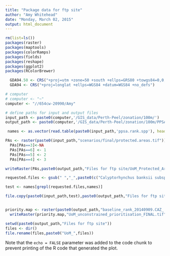 ```yaml
---
title: "Package data for ftp site"
author: "Amy Whitehead"
date: "Monday, March 02, 2015"
output: html_document
---
```




```r
rm(list=ls())
packages(raster)
packages(maptools)
packages(colorRamps)
packages(fields)
packages(reshape)
packages(ggplot2)
packages(RColorBrewer)

  GDA94.50 <- CRS("+proj=utm +zone=50 +south +ellps=GRS80 +towgs84=0,0,0,0,0,0,0 +units=m +no_defs")
  GDA94 <- CRS("+proj=longlat +ellps=WGS84 +datum=WGS84 +no_defs")

# computer
# computer <- "~"
computer <- "//654cw-20990/Amy"

# define paths for input and output files
input_path <- paste0(computer,'/GIS_data/Perth-Peel/zonation/100m/')
output_path <- paste0(computer,'/GIS_data/Perth-Peel/zonation/100m/PPSA/output/')

 names <- as.vector(read.table(paste0(input_path,'ppsa.rank.spp'), header=F, sep='\t')[,6])
```

```r

PAs <- raster(paste0(input_path,"scenarios/final/protected.areas.tif"))
  PAs[PAs==3]<-NA
  PAs[PAs==6] <- 1
  PAs[PAs==5] <- 2
  PAs[PAs==4] <- 3

writeRaster(PAs,paste0(output_path,"Files for ftp site/UoM_Protected_Areas.tif"),overwrite=T)

```


```r

requested.files <- gsub(" ","_",paste0(c("Calyptorhynchus banksii subsp. naso","Calyptorhynchus baudinii","Calyptorhynchus latirostris","Bettongia penicillata subsp. ogilbyi","Dasyurus geoffroii","Pseudocheirus occidentalis","Setonix brachyurus","Acacia anomala","Anthocercis gracilis","Caladenia huegelii","Conospermum undulatum","Diuris purdiei","Drakaea elastica","Eucalyptus argutifolia","Synaphea stenoloba","Tetraria australiensis"),collapse="|"))

test <- names[grepl(requested.files,names)]

file.copy(paste0(input_path,test),paste0(output_path,"Files for ftp site"))


priority.map <- raster(paste0(output_path,"baseline_rank_20140909.CAZ_.rank.asc"))
  writeRaster(priority.map,"UoM_unconstrained_prioritisation_FINAL.tif")

setwd(paste0(output_path,"Files for ftp site"))
files <- dir()
file.rename(files,paste0("UoM_",files))

```

Note that the `echo = FALSE` parameter was added to the code chunk to prevent printing of the R code that generated the plot.
